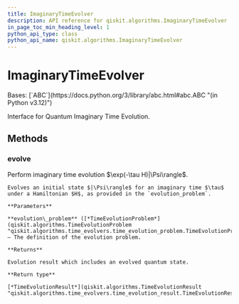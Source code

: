 ```yaml
---
title: ImaginaryTimeEvolver
description: API reference for qiskit.algorithms.ImaginaryTimeEvolver
in_page_toc_min_heading_level: 1
python_api_type: class
python_api_name: qiskit.algorithms.ImaginaryTimeEvolver
---
```


# ImaginaryTimeEvolver

<Class id="qiskit.algorithms.ImaginaryTimeEvolver" isDedicatedPage={true} github="https://github.com/qiskit/qiskit/tree/stable/0.46/qiskit/algorithms/time_evolvers/imaginary_time_evolver.py" signature="qiskit.algorithms.ImaginaryTimeEvolver" modifiers="class">
  Bases: [`ABC`](https://docs.python.org/3/library/abc.html#abc.ABC "(in Python v3.12)")

  Interface for Quantum Imaginary Time Evolution.

  ## Methods

  ### evolve

  <Function id="qiskit.algorithms.ImaginaryTimeEvolver.evolve" signature="evolve(evolution_problem)" modifiers="abstract">
    Perform imaginary time evolution $\exp(-\tau H)|\Psi\rangle$.

    Evolves an initial state $|\Psi\rangle$ for an imaginary time $\tau$ under a Hamiltonian $H$, as provided in the `evolution_problem`.

    **Parameters**

    **evolution\_problem** ([*TimeEvolutionProblem*](qiskit.algorithms.TimeEvolutionProblem "qiskit.algorithms.time_evolvers.time_evolution_problem.TimeEvolutionProblem")) – The definition of the evolution problem.

    **Returns**

    Evolution result which includes an evolved quantum state.

    **Return type**

    [*TimeEvolutionResult*](qiskit.algorithms.TimeEvolutionResult "qiskit.algorithms.time_evolvers.time_evolution_result.TimeEvolutionResult")
  </Function>
</Class>

